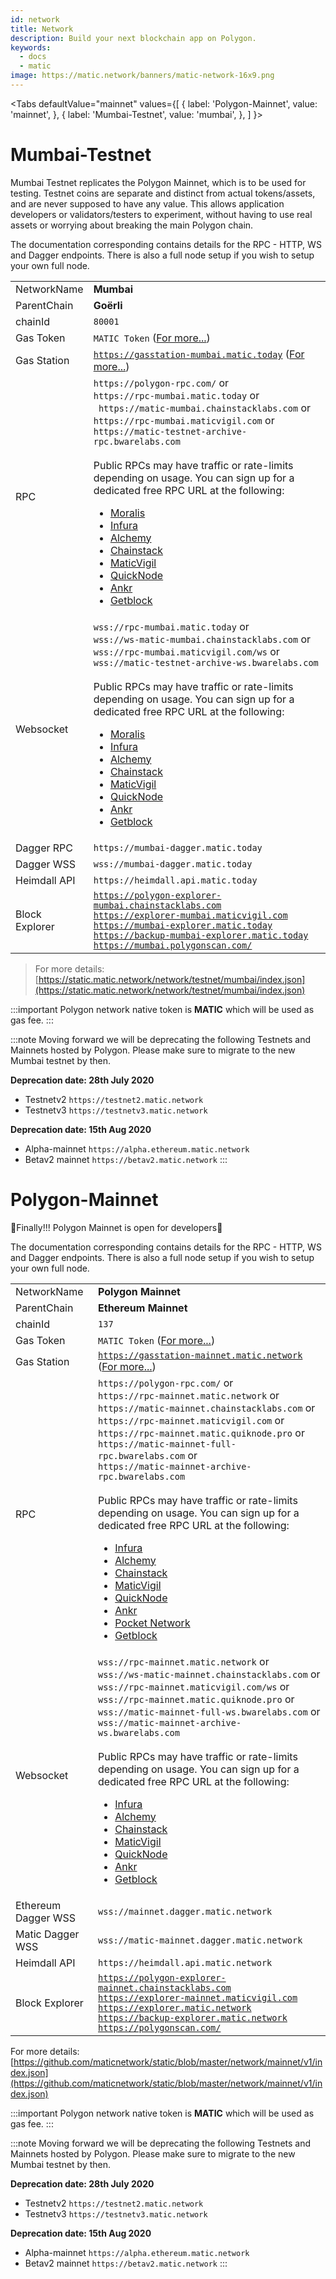 ```yaml
---
id: network
title: Network
description: Build your next blockchain app on Polygon.
keywords:
  - docs
  - matic
image: https://matic.network/banners/matic-network-16x9.png 
---
```


<Tabs
  defaultValue="mainnet"
  values={[
    { label: 'Polygon-Mainnet', value: 'mainnet', },
    { label: 'Mumbai-Testnet', value: 'mumbai', },
  ]
}>
<TabItem value="mumbai">

# Mumbai-Testnet
Mumbai Testnet replicates the Polygon Mainnet, which is to be used for testing. Testnet coins are separate and distinct from actual tokens/assets, and are never supposed to have any value. This allows application developers or validators/testers to experiment, without having to use real assets or worrying about breaking the main Polygon chain.

The documentation corresponding contains details for the RPC - HTTP, WS and Dagger endpoints. There is also a full node setup if you wish to setup your own full node.

|              |                                        |
|--------------|----------------------------------------|
| NetworkName  | **Mumbai**                                 |
| ParentChain  | **Goërli**                                 |
| chainId      | `80001`                                  |
| Gas Token    | `MATIC Token` ([For more...](gas-token)) |
| Gas Station    | [`https://gasstation-mumbai.matic.today`](https://gasstation-mumbai.matic.today) ([For more...](/docs/develop/tools/matic-gas-station)) |
| RPC          | `https://polygon-rpc.com/` or <br/> `https://rpc-mumbai.matic.today` or <br/>` https://matic-mumbai.chainstacklabs.com` or <br/>`https://rpc-mumbai.maticvigil.com` or <br/>`https://matic-testnet-archive-rpc.bwarelabs.com`  <br/> <br/>Public RPCs may have traffic or rate-limits depending on usage. You can sign up for a dedicated free RPC URL at the following: <br/> <ul><li>[Moralis](https://moralis.io)</li><li>[Infura](https://infura.io)</li><li>[Alchemy](https://www.alchemy.com/)</li><li> [Chainstack](https://chainstack.com/build-better-with-polygon/)</li><li>[MaticVigil](https://rpc.maticvigil.com/)</li> <li> [QuickNode](https://blog.quicknode.com/polygon-matic-is-now-live-on-quiknode-api/) </li><li>[Ankr](https://www.ankr.com/)</li><li> [Getblock](https://getblock.io/en/) </li> </ul>    |
| Websocket    | `wss://rpc-mumbai.matic.today` or <br/>`wss://ws-matic-mumbai.chainstacklabs.com` or <br/> `wss://rpc-mumbai.maticvigil.com/ws` or <br/> `wss://matic-testnet-archive-ws.bwarelabs.com`  <br/><br/>Public RPCs may have traffic or rate-limits depending on usage. You can sign up for a dedicated free RPC URL at the following: <br/> <ul><li>[Moralis](https://moralis.io)</li><li>[Infura](https://infura.io)</li><li>[Alchemy](https://www.alchemy.com/)</li><li> [Chainstack](https://chainstack.com/build-better-with-polygon/)</li><li>[MaticVigil](https://rpc.maticvigil.com/)</li> <li> [QuickNode](https://blog.quicknode.com/polygon-matic-is-now-live-on-quiknode-api/) </li><li>[Ankr](https://www.ankr.com/)</li><li> [Getblock](https://getblock.io/en/) </li></ul>     |
| Dagger RPC   | `https://mumbai-dagger.matic.today`   |
| Dagger WSS   | `wss://mumbai-dagger.matic.today`  |
| Heimdall API | `https://heimdall.api.matic.today` |
| Block Explorer |[`https://polygon-explorer-mumbai.chainstacklabs.com`](https://polygon-explorer-mumbai.chainstacklabs.com)<br/> [`https://explorer-mumbai.maticvigil.com`](https://explorer-mumbai.maticvigil.com) <br/> [`https://mumbai-explorer.matic.today`](https://mumbai-explorer.matic.today) <br/> [`https://backup-mumbai-explorer.matic.today`](https://backup-mumbai-explorer.matic.today) <br/> [`https://mumbai.polygonscan.com/`](https://mumbai.polygonscan.com/)|


> For more details: [https://static.matic.network/network/testnet/mumbai/index.json](https://static.matic.network/network/testnet/mumbai/index.json)

:::important
Polygon network native token is **MATIC** which will be used as gas fee.
:::

:::note
Moving forward we will be deprecating the following Testnets and Mainnets hosted by Polygon. Please make sure to migrate to the new Mumbai testnet by then.

**Deprecation date: 28th July 2020**

- Testnetv2 `https://testnet2.matic.network`
- Testnetv3 `https://testnetv3.matic.network`

**Deprecation date: 15th Aug 2020**

- Alpha-mainnet `https://alpha.ethereum.matic.network`
- Betav2 mainnet `https://betav2.matic.network`
:::

</TabItem>
<TabItem value="mainnet">

# Polygon-Mainnet

🎉Finally!!! Polygon Mainnet is open for developers🎉

The documentation corresponding contains details for the RPC - HTTP, WS and Dagger endpoints. There is also a full node setup if you wish to setup your own full node.


|              |                                        |
|--------------|----------------------------------------|
| NetworkName  | **Polygon Mainnet**                                 |
| ParentChain  | **Ethereum Mainnet**                                 |
| chainId      | `137`                                  |
| Gas Token    | `MATIC Token` ([For more...](gas-token)) |
| Gas Station    | [`https://gasstation-mainnet.matic.network`](https://gasstation-mainnet.matic.network) ([For more...](/docs/develop/tools/matic-gas-station)) |[
| RPC          | `https://polygon-rpc.com/` or <br/> `https://rpc-mainnet.matic.network` or <br/>`https://matic-mainnet.chainstacklabs.com` or <br/>`https://rpc-mainnet.maticvigil.com` or <br/>`https://rpc-mainnet.matic.quiknode.pro` or <br/> `https://matic-mainnet-full-rpc.bwarelabs.com` or <br/>`https://matic-mainnet-archive-rpc.bwarelabs.com` <br/><br/>Public RPCs may have traffic or rate-limits depending on usage. You can sign up for a dedicated free RPC URL at the following: <br/> <ul><li>[Infura](https://infura.io)</li><li>[Alchemy](https://www.alchemy.com/)</li><li> [Chainstack](https://chainstack.com/build-better-with-polygon/)</li><li>[MaticVigil](https://rpc.maticvigil.com/)</li> <li> [QuickNode](https://blog.quicknode.com/polygon-matic-is-now-live-on-quiknode-api/) </li><li>[Ankr](https://www.ankr.com/)</li><li>[Pocket Network](https://www.portal.pokt.network/#1)</li><li> [Getblock](https://getblock.io/en/) </li></ul>  |
| Websocket    | `wss://rpc-mainnet.matic.network` or <br/>`wss://ws-matic-mainnet.chainstacklabs.com`  or <br/> `wss://rpc-mainnet.maticvigil.com/ws` or <br/>`wss://rpc-mainnet.matic.quiknode.pro` or <br/> `wss://matic-mainnet-full-ws.bwarelabs.com` or <br/>`wss://matic-mainnet-archive-ws.bwarelabs.com`<br/> <br/>Public RPCs may have traffic or rate-limits depending on usage. You can sign up for a dedicated free RPC URL at the following: <br/> <ul><li>[Infura](https://infura.io)</li><li>[Alchemy](https://www.alchemy.com/)</li><li> [Chainstack](https://chainstack.com/build-better-with-polygon/)</li><li>[MaticVigil](https://rpc.maticvigil.com/)</li> <li> [QuickNode](https://blog.quicknode.com/polygon-matic-is-now-live-on-quiknode-api/) </li><li>[Ankr](https://www.ankr.com/)</li><li> [Getblock](https://getblock.io/en/) </li></ul>     |
| Ethereum Dagger WSS| `wss://mainnet.dagger.matic.network`  |
| Matic Dagger WSS   | `wss://matic-mainnet.dagger.matic.network`  |
| Heimdall API | `https://heimdall.api.matic.network` |
| Block Explorer | [`https://polygon-explorer-mainnet.chainstacklabs.com`](https://polygon-explorer-mainnet.chainstacklabs.com)<br/>  [`https://explorer-mainnet.maticvigil.com`](https://explorer-mainnet.maticvigil.com)  <br/> [`https://explorer.matic.network`](https://explorer.matic.network)  <br/> [`https://backup-explorer.matic.network`](https://backup-explorer.matic.network)<br/> [`https://polygonscan.com/`](https://polygonscan.com/)|


For more details: [https://github.com/maticnetwork/static/blob/master/network/mainnet/v1/index.json](https://github.com/maticnetwork/static/blob/master/network/mainnet/v1/index.json)

:::important
Polygon network native token is **MATIC** which will be used as gas fee.
:::

:::note
Moving forward we will be deprecating the following Testnets and Mainnets hosted by Polygon. Please make sure to migrate to the new Mumbai testnet by then.

**Deprecation date: 28th July 2020**

- Testnetv2 `https://testnet2.matic.network`
- Testnetv3 `https://testnetv3.matic.network`

**Deprecation date: 15th Aug 2020**

- Alpha-mainnet `https://alpha.ethereum.matic.network`
- Betav2 mainnet `https://betav2.matic.network`
:::

</TabItem>
</Tabs>
